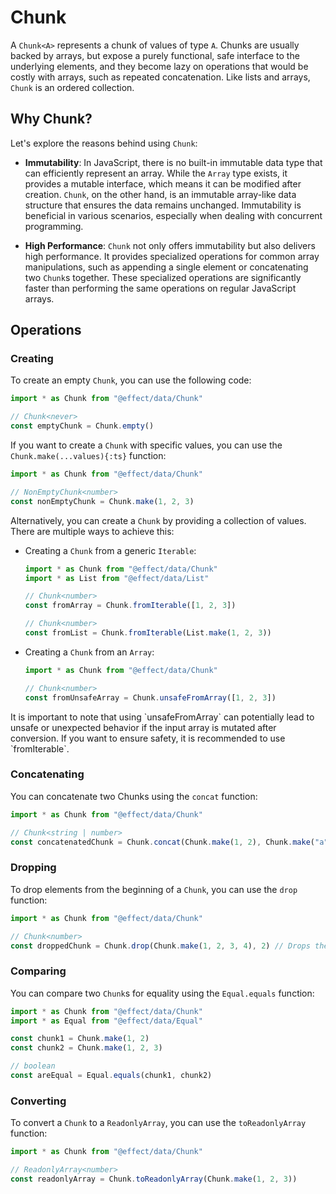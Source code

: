 
# Chunk

A `Chunk<A>` represents a chunk of values of type `A`.
Chunks are usually backed by arrays, but expose a purely functional, safe interface to the underlying elements, and they become lazy on operations that would be costly with arrays, such as repeated concatenation. Like lists and arrays, `Chunk` is an ordered collection.

## Why Chunk?

Let's explore the reasons behind using `Chunk`:

- **Immutability**: In JavaScript, there is no built-in immutable data type that can efficiently represent an array. While the `Array` type exists, it provides a mutable interface, which means it can be modified after creation. `Chunk`, on the other hand, is an immutable array-like data structure that ensures the data remains unchanged. Immutability is beneficial in various scenarios, especially when dealing with concurrent programming.

- **High Performance**: `Chunk` not only offers immutability but also delivers high performance. It provides specialized operations for common array manipulations, such as appending a single element or concatenating two `Chunk`s together. These specialized operations are significantly faster than performing the same operations on regular JavaScript arrays.

## Operations

### Creating

To create an empty `Chunk`, you can use the following code:

```ts
import * as Chunk from "@effect/data/Chunk"

// Chunk<never>
const emptyChunk = Chunk.empty()
```

If you want to create a `Chunk` with specific values, you can use the `Chunk.make(...values){:ts}` function:

```ts
import * as Chunk from "@effect/data/Chunk"

// NonEmptyChunk<number>
const nonEmptyChunk = Chunk.make(1, 2, 3)
```

Alternatively, you can create a `Chunk` by providing a collection of values. There are multiple ways to achieve this:

- Creating a `Chunk` from a generic `Iterable`:

  ```ts
  import * as Chunk from "@effect/data/Chunk"
  import * as List from "@effect/data/List"

  // Chunk<number>
  const fromArray = Chunk.fromIterable([1, 2, 3])

  // Chunk<number>
  const fromList = Chunk.fromIterable(List.make(1, 2, 3))
  ```

- Creating a `Chunk` from an `Array`:

  ```ts
  import * as Chunk from "@effect/data/Chunk"

  // Chunk<number>
  const fromUnsafeArray = Chunk.unsafeFromArray([1, 2, 3])
  ```

<Warning>
  It is important to note that using `unsafeFromArray` can potentially lead to
  unsafe or unexpected behavior if the input array is mutated after conversion.
  If you want to ensure safety, it is recommended to use `fromIterable`.
</Warning>

### Concatenating

You can concatenate two Chunks using the `concat` function:

```ts
import * as Chunk from "@effect/data/Chunk"

// Chunk<string | number>
const concatenatedChunk = Chunk.concat(Chunk.make(1, 2), Chunk.make("a", "b"))
```

### Dropping

To drop elements from the beginning of a `Chunk`, you can use the `drop` function:

```ts
import * as Chunk from "@effect/data/Chunk"

// Chunk<number>
const droppedChunk = Chunk.drop(Chunk.make(1, 2, 3, 4), 2) // Drops the first 2 elements from the Chunk
```

### Comparing

You can compare two `Chunk`s for equality using the `Equal.equals` function:

```ts
import * as Chunk from "@effect/data/Chunk"
import * as Equal from "@effect/data/Equal"

const chunk1 = Chunk.make(1, 2)
const chunk2 = Chunk.make(1, 2, 3)

// boolean
const areEqual = Equal.equals(chunk1, chunk2)
```

### Converting

To convert a `Chunk` to a `ReadonlyArray`, you can use the `toReadonlyArray` function:

```ts
import * as Chunk from "@effect/data/Chunk"

// ReadonlyArray<number>
const readonlyArray = Chunk.toReadonlyArray(Chunk.make(1, 2, 3))
```
